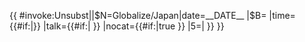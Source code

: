 {{ {{{|safesubst:}}}#invoke:Unsubst||$N=Globalize/Japan|date=__DATE__ |$B=
{{Globalize|{{{1|条目}}}|area=日本
|date={{#if:{{{date|}}}|{{{date}}}}}
|time={{#if:{{{time|}}}|{{{time}}}}}
|talk={{#if:{{{discussion|}}}{{{discuss|}}}{{{talk|}}}|{{{discussion|}}}{{{discuss|}}}{{{talk|}}}<!-- -->}}
|nocat={{#if:{{{nocat|}}}{{{inhibit|}}}|true<!-- -->}}
|5=|
}}
}}<noinclude>{{documentation|template:Globalize/doc}}</noinclude>